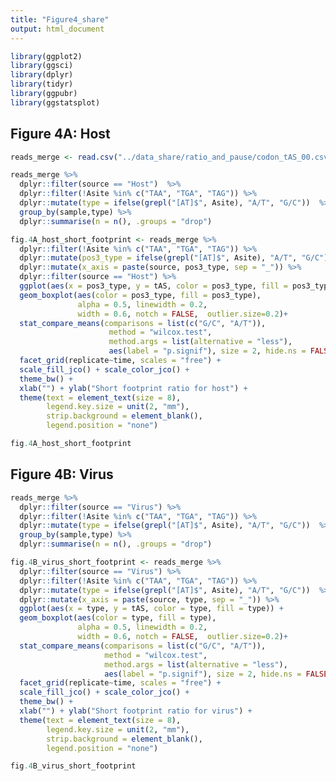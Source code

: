 ```yaml
---
title: "Figure4_share"
output: html_document
---
```


```r
library(ggplot2)
library(ggsci)
library(dplyr)
library(tidyr)
library(ggpubr)
library(ggstatsplot)

```

## Figure 4A: Host

```r
reads_merge <- read.csv("../data_share/ratio_and_pause/codon_tAS_00.csv")
```

```r
reads_merge %>% 
  dplyr::filter(source == "Host")  %>% 
  dplyr::filter(!Asite %in% c("TAA", "TGA", "TAG")) %>% 
  dplyr::mutate(type = ifelse(grepl("[AT]$", Asite), "A/T", "G/C"))  %>% 
  group_by(sample,type) %>% 
  dplyr::summarise(n = n(), .groups = "drop")

fig.4A_host_short_footprint <- reads_merge %>% 
  dplyr::filter(!Asite %in% c("TAA", "TGA", "TAG")) %>% 
  dplyr::mutate(pos3_type = ifelse(grepl("[AT]$", Asite), "A/T", "G/C"))  %>%
  dplyr::mutate(x_axis = paste(source, pos3_type, sep = "_")) %>%
  dplyr::filter(source == "Host") %>% 
  ggplot(aes(x = pos3_type, y = tAS, color = pos3_type, fill = pos3_type)) + 
  geom_boxplot(aes(color = pos3_type, fill = pos3_type), 
               alpha = 0.5, linewidth = 0.2,
               width = 0.6, notch = FALSE,  outlier.size=0.2)+
  stat_compare_means(comparisons = list(c("G/C", "A/T")),
                      method = "wilcox.test", 
                      method.args = list(alternative = "less"),
                      aes(label = "p.signif"), size = 2, hide.ns = FALSE) + # Add pairwise comparisons p-value
  facet_grid(replicate~time, scales = "free") +  
  scale_fill_jco() + scale_color_jco() + 
  theme_bw() + 
  xlab("") + ylab("Short footprint ratio for host") + 
  theme(text = element_text(size = 8), 
        legend.key.size = unit(2, "mm"),
        strip.background = element_blank(),
        legend.position = "none")

fig.4A_host_short_footprint
```

## Figure 4B: Virus

```r
reads_merge %>% 
  dplyr::filter(source == "Virus") %>% 
  dplyr::filter(!Asite %in% c("TAA", "TGA", "TAG")) %>% 
  dplyr::mutate(type = ifelse(grepl("[AT]$", Asite), "A/T", "G/C"))  %>% 
  group_by(sample,type) %>% 
  dplyr::summarise(n = n(), .groups = "drop")

fig.4B_virus_short_footprint <- reads_merge %>% 
  dplyr::filter(source == "Virus") %>% 
  dplyr::filter(!Asite %in% c("TAA", "TGA", "TAG")) %>% 
  dplyr::mutate(type = ifelse(grepl("[AT]$", Asite), "A/T", "G/C"))  %>%
  dplyr::mutate(x_axis = paste(source, type, sep = "_")) %>%
  ggplot(aes(x = type, y = tAS, color = type, fill = type)) + 
  geom_boxplot(aes(color = type, fill = type), 
               alpha = 0.5, linewidth = 0.2, 
               width = 0.6, notch = FALSE,  outlier.size=0.2)+
  stat_compare_means(comparisons = list(c("G/C", "A/T")),
                     method = "wilcox.test", 
                     method.args = list(alternative = "less"),
                     aes(label = "p.signif"), size = 2, hide.ns = FALSE) + # Add pairwise comparisons p-value
  facet_grid(replicate~time, scales = "free") + 
  scale_fill_jco() + scale_color_jco() + 
  theme_bw() +  
  xlab("") + ylab("Short footprint ratio for virus") + 
  theme(text = element_text(size = 8), 
        legend.key.size = unit(2, "mm"),
        strip.background = element_blank(),
        legend.position = "none")

fig.4B_virus_short_footprint
```
